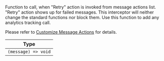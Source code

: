 Function to call, when "Retry" action is invoked from message actions list. "Retry" action shows up for failed messages.
This interceptor will neither change the standard functions nor block them. Use this function to add any analytics tracking call.

Please refer to [Customize Message Actions](/react-native/guides/customize-message-actions) for details.

| Type |
| - |
| `(message) => void` |
